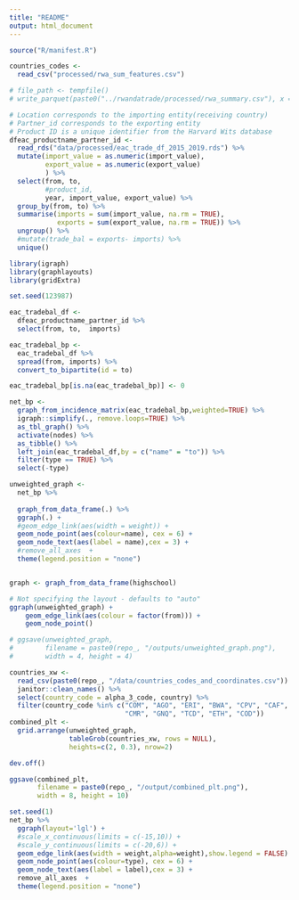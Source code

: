 ```yaml
---
title: "README"
output: html_document
---
```


```r
source("R/manifest.R")

countries_codes <- 
  read_csv("processed/rwa_sum_features.csv")

# file_path <- tempfile()
# write_parquet(paste0("../rwandatrade/processed/rwa_summary.csv"), x = countries_codes)
```

```r
# Location corresponds to the importing entity(receiving country)
# Partner_id corresponds to the exporting entity
# Product ID is a unique identifier from the Harvard Wits database
dfeac_productname_partner_id <- 
  read_rds("data/processed/eac_trade_df_2015_2019.rds") %>%
  mutate(import_value = as.numeric(import_value), 
         export_value = as.numeric(export_value)
         ) %>%
  select(from, to, 
         #product_id,
         year, import_value, export_value) %>%
  group_by(from, to) %>%
  summarise(imports = sum(import_value, na.rm = TRUE), 
            exports = sum(export_value, na.rm = TRUE)) %>%
  ungroup() %>%
  #mutate(trade_bal = exports- imports) %>%
  unique() 
```


```r
library(igraph)
library(graphlayouts)
library(gridExtra)

set.seed(123987)

eac_tradebal_df <-  
  dfeac_productname_partner_id %>%
  select(from, to,  imports) 

eac_tradebal_bp <-  
  eac_tradebal_df %>%
  spread(from, imports) %>%
  convert_to_bipartite(id = to) 

eac_tradebal_bp[is.na(eac_tradebal_bp)] <- 0

net_bp <- 
  graph_from_incidence_matrix(eac_tradebal_bp,weighted=TRUE) %>% 
  igraph::simplify(., remove.loops=TRUE) %>% 
  as_tbl_graph() %>%
  activate(nodes) %>%
  as_tibble() %>%
  left_join(eac_tradebal_df,by = c("name" = "to")) %>%
  filter(type == TRUE) %>%
  select(-type)

unweighted_graph <- 
  net_bp %>%
 
  graph_from_data_frame(.) %>%
  ggraph(.) +
  #geom_edge_link(aes(width = weight)) + 
  geom_node_point(aes(colour=name), cex = 6) +
  geom_node_text(aes(label = name),cex = 3) +
  #remove_all_axes  + 
  theme(legend.position = "none")  


graph <- graph_from_data_frame(highschool)

# Not specifying the layout - defaults to "auto"
ggraph(unweighted_graph) + 
    geom_edge_link(aes(colour = factor(from))) + 
    geom_node_point()

# ggsave(unweighted_graph,
#        filename = paste0(repo_, "/outputs/unweighted_graph.png"), 
#        width = 4, height = 4)

countries_xw <- 
  read_csv(paste0(repo_, "/data/countries_codes_and_coordinates.csv")) %>% 
  janitor::clean_names() %>%
  select(country_code = alpha_3_code, country) %>%
  filter(country_code %in% c("COM", "AGO", "ERI", "BWA", "CPV", "CAF", 
                             "CMR", "GNQ", "TCD", "ETH", "COD")) 
combined_plt <- 
  grid.arrange(unweighted_graph,
               tableGrob(countries_xw, rows = NULL), 
               heights=c(2, 0.3), nrow=2)

dev.off()

ggsave(combined_plt,
       filename = paste0(repo_, "/output/combined_plt.png"),
       width = 8, height = 10)
```



```r
set.seed(1)
net_bp %>% 
  ggraph(layout='lgl') + 
  #scale_x_continuous(limits = c(-15,10)) + 
  #scale_y_continuous(limits = c(-20,6)) +
  geom_edge_link(aes(width = weight,alpha=weight),show.legend = FALSE) + 
  geom_node_point(aes(colour=type), cex = 6) +
  geom_node_text(aes(label = label),cex = 3) +
  remove_all_axes  + 
  theme(legend.position = "none")  
```
